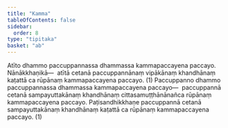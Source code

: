 ```yaml
---
title: "Kamma"
tableOfContents: false
sidebar:
  order: 8
type: "tipitaka"
basket: "ab"
---
```



<DynamicBreadcrumb />

<Division number="12">

<Paragraph number="2645">
Atīto dhammo paccuppannassa dhammassa kammapaccayena paccayo. <Emphasis>Nānākkhaṇikā</Emphasis>—  atītā cetanā paccuppannānaṃ vipākānaṃ khandhānaṃ kaṭattā ca rūpānaṃ kammapaccayena paccayo. (1)
</Paragraph>

<Paragraph number="2646">
Paccuppanno dhammo paccuppannassa dhammassa kammapaccayena paccayo—  paccuppannā cetanā sampayuttakānaṃ khandhānaṃ cittasamuṭṭhānānañca rūpānaṃ kammapaccayena paccayo. Paṭisandhikkhaṇe paccuppannā cetanā sampayuttakānaṃ khandhānaṃ kaṭattā ca rūpānaṃ kammapaccayena paccayo. (1)
</Paragraph>
</Division>
